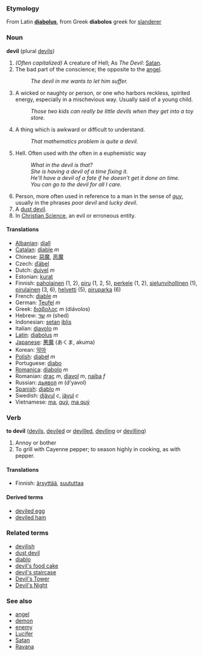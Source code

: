 ===Etymology===
From Latin '''[[diabolus]]''', from Greek '''diabolos''' greek for [[slanderer]]

===Noun===
'''devil''' (plural [[devil]]s)

#''(Often capitalized)'' A creature of Hell; As ''The Devil'': [[Satan]].
#The bad part of the conscience; the opposite to the [[angel]].
#: ''The devil in me wants to let him suffer.''
#A wicked or naughty or  person, or one who harbors reckless, spirited energy, especially in a mischevious way.  Usually said of a young child.
#: ''Those two kids can really be little devils when they get into a toy store.''
#A thing which is awkward or difficult to understand.
#:''That mathematics problem is quite a devil.''
#Hell.  Often used with ''the'' often in a euphemistic way
#:''What in the devil is that?''
#:''She is having a devil of a time fixing it.''
#:''He'll have a devil of a fate if he doesn't get it done on time.''
#: ''You can go to the devil for all I care.''
#Person, more often used in reference to a man in the sense of ''[[guy]]'', usually in the phrases ''poor devil'' and ''lucky devil''.
#A [[dust devil]].
#In [[Christian Science]], an evil or erroneous entity.

====Translations====
*[[Albanian]]: [[djall]] 
*[[Catalan]]: [[diable]] ''m''
*Chinese: [[惡魔]], [[恶魔]]
*Czech: [[ďábel]]
*Dutch: [[duivel]] ''m''
*Estonian: [[kurat]]
*Finnish: [[paholainen]] (1, 2), [[piru#Finnish|piru]] (1, 2, 5), [[perkele]] (1, 2), [[sielunvihollinen]] (1), [[pirulainen]] (3, 6), [[helvetti]] (5), [[piruparka]] (6)
*French: [[diable]] ''m''
*German: [[Teufel]] ''m''
*Greek: [[διάβολος]] ''m'' (di&aacute;volos)
*Hebrew: [[שד]] ''m'' (shed)
*Indonesian: [[setan]] [[iblis]]
*Italian: [[diavolo]] ''m''
*[[Latin]]: [[diabolus]] ''m''
*[[Japanese]]: [[悪魔]] (あくま, akuma)
*Korean: [[악마]]
*[[Polish]]: [[diabeł]] ''m''
*Portuguese: [[diabo]]
*[[Romanica]]: [[diabolo]] ''m''
*Romanian: [[drac]] ''m'', [[diavol]] ''m'', [[naiba]] ''f''
*Russian: [[дьявол]] ''m'' (d'yavol)
*[[Spanish]]: [[diablo]] ''m''
*Swedish: [[djävul]] ''c'', [[jävul]] ''c''
*Vietnamese: [[ma#Vietnamese|ma]], [[quỷ]], [[ma quỷ]]

===Verb===
'''to devil''' ([[devils]], [[deviled]] or [[devilled]], [[deviling]] or [[devilling]])

# Annoy or bother
# To grill with Cayenne pepper; to season highly in cooking, as with pepper.

====Translations====
*Finnish: [[ärsyttää]], [[suututtaa]]

====Derived terms====
*[[deviled egg]]
*[[deviled ham]]

===Related terms===
*[[devilish]]
*[[dust devil]]
*[[diablo]]
*[[devil's food cake]]
*[[devil's staircase]]
*[[Devil's Tower]]
*[[Devil's Night]]

===See also===
*[[angel]]
*[[demon]]
*[[enemy]]
*[[Lucifer]]
*[[Satan]]
*[[Ravana]]